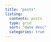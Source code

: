 ```yaml
---
title: "posts"
listing:
  contents: posts
  type: grid
  sort: "date desc"
  categories: true
---
```


